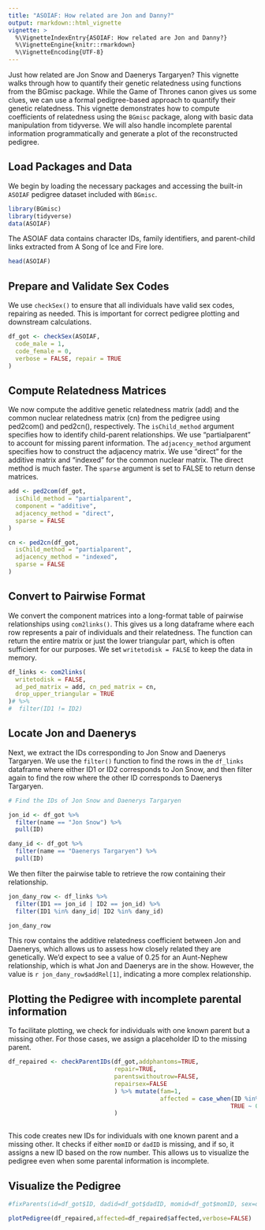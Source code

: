 ```yaml
---
title: "ASOIAF: How related are Jon and Danny?"
output: rmarkdown::html_vignette
vignette: >
  %\VignetteIndexEntry{ASOIAF: How related are Jon and Danny?}
  %\VignetteEngine{knitr::rmarkdown}
  %\VignetteEncoding{UTF-8}
---
```



Just how related are Jon Snow and Daenerys Targaryen? This vignette walks through how to quantify their genetic relatedness using functions from the BGmisc package. While the Game of Thrones canon gives us some clues, we can use a formal pedigree-based approach to quantify their genetic relatedness. This vignette demonstrates how to compute coefficients of relatedness using the `BGmisc` package, along with basic data manipulation from tidyverse. We will also handle incomplete parental information programmatically and generate a plot of the reconstructed pedigree.

## Load Packages and Data

We begin by loading the necessary packages and accessing the built-in `ASOIAF` pedigree dataset included with `BGmisc`.


```r
library(BGmisc)
library(tidyverse)
data(ASOIAF)
```
The ASOIAF data contains character IDs, family identifiers, and parent-child links extracted from A Song of Ice and Fire lore.

```r
head(ASOIAF)
```

## Prepare and Validate Sex Codes

We use `checkSex()` to ensure that all individuals have valid sex codes, repairing as needed. This is important for correct pedigree plotting and downstream calculations.

```r
df_got <- checkSex(ASOIAF,
  code_male = 1,
  code_female = 0,
  verbose = FALSE, repair = TRUE
)
```

## Compute Relatedness Matrices

We now compute the additive genetic relatedness matrix (add) and the common nuclear relatedness matrix (cn) from the pedigree using ped2com() and ped2cn(), respectively.
The `isChild_method` argument specifies how to identify child-parent relationships. We use "partialparent" to account for missing parent information.
The `adjacency_method` argument specifies how to construct the adjacency matrix. We use "direct" for the additive matrix and "indexed" for the common nuclear matrix. The direct method is much faster. The `sparse` argument is set to FALSE to return dense matrices.

```r
add <- ped2com(df_got,
  isChild_method = "partialparent",
  component = "additive",
  adjacency_method = "direct",
  sparse = FALSE
)

cn <- ped2cn(df_got,
  isChild_method = "partialparent",
  adjacency_method = "indexed",
  sparse = FALSE
)
```

## Convert to Pairwise Format

We convert the component matrices into a long-format table of pairwise relationships using `com2links()`. This gives us a long dataframe where each row represents a pair of individuals and their relatedness. The function can return the entire matrix or just the lower triangular part, which is often sufficient for our purposes. We set `writetodisk = FALSE` to keep the data in memory.

```r
df_links <- com2links(
  writetodisk = FALSE,
  ad_ped_matrix = add, cn_ped_matrix = cn,
  drop_upper_triangular = TRUE
)# %>%
#  filter(ID1 != ID2)
```

## Locate Jon and Daenerys

Next, we extract the IDs corresponding to Jon Snow and Daenerys Targaryen.
We use the `filter()` function to find the rows in the `df_links` dataframe where either ID1 or ID2 corresponds to Jon Snow, and then filter again to find the row where the other ID corresponds to Daenerys Targaryen.
```r

# Find the IDs of Jon Snow and Daenerys Targaryen

jon_id <- df_got %>%
  filter(name == "Jon Snow") %>%
  pull(ID)

dany_id <- df_got %>%
  filter(name == "Daenerys Targaryen") %>%
  pull(ID)
```

We then filter the pairwise table to retrieve the row containing their relationship.

```r

jon_dany_row <- df_links %>%
  filter(ID1 == jon_id | ID2 == jon_id) %>%
  filter(ID1 %in% dany_id| ID2 %in% dany_id)

jon_dany_row 
```

This row contains the additive relatedness coefficient between Jon and Daenerys, which allows us to assess how closely related they are genetically. We'd expect to see a value of 0.25 for an Aunt-Nephew relationship, which is what Jon and Daenerys are in the show. However, the value is `r jon_dany_row$addRel[1]`, indicating a more complex relationship.

## Plotting the Pedigree with incomplete parental information

To facilitate plotting, we check for individuals with one known parent but a missing other. For those cases, we assign a placeholder ID to the missing parent.

```r

df_repaired <- checkParentIDs(df_got,addphantoms=TRUE,
                              repair=TRUE,
                              parentswithoutrow=FALSE,
                              repairsex=FALSE
                              ) %>% mutate(fam=1,
                                           affected = case_when(ID %in% c(jon_id,dany_id) ~ 1,
                                                               TRUE ~ 0)
                              )
                                                               


```

This code creates new IDs for individuals with one known parent and a missing other. It checks if either `momID` or `dadID` is missing, and if so, it assigns a new ID based on the row number. This allows us to visualize the pedigree even when some parental information is incomplete.



## Visualize the Pedigree

```r

#fixParents(id=df_got$ID, dadid=df_got$dadID, momid=df_got$momID, sex=df_got$sex, missid = NA)

plotPedigree(df_repaired,affected=df_repaired$affected,verbose=FALSE)

```
